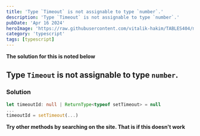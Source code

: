 ```yaml
---
title: 'Type `Timeout` is not assignable to type `number`.'
description: 'Type `Timeout` is not assignable to type `number`.'
pubDate: 'Apr 16 2024'
heroImage: 'https://raw.githubusercontent.com/vitalik-hakim/TABLES404/main/error_b/typescript.png'
category: 'typescript'
tags: [typescript]
---
```


**The solution for this is noted below**

## Type `Timeout` is not assignable to type `number`.

### Solution

```typescript
let timeoutId: null | ReturnType<typeof setTimeout> = null
...
timeoutId = setTimeout(...)
```

**Try other methods by searching on the site. That is if this doesn't work**
